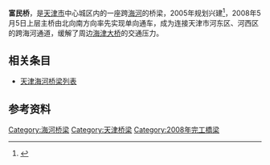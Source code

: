 {{otheruses|subject=天津的富民桥|other=沈阳的富民桥|富民桥 (沈阳市)}}{{infobox bridge
|bridge_name=富民桥
|image=
|carries=6车道
|locale={{CHN}}[[天津市|天津市]]
|length={{convert|340.3|m}}
|width={{convert|40|m}}
|builder=
|begin=2005年
|complete=2008年
|preceded=[[国泰桥|国泰桥]]
|followed=[[海津大桥|海津大桥]]
}}
'''富民桥'''，是[[天津市|天津市]]中心城区内的一座跨[[海河|海河]]的桥梁，2005年规划兴建<ref name="三条跨河通道提速两岸交通">{{cite news |author1=邢珊 |title=三条跨河通道提速两岸交通 |work=每日新报 |date=2005-10-19}}</ref>，2008年5月5日上层主桥由北向南方向率先实现单向通车，成为连接天津市河东区、河西区的跨海河通道，缓解了周边[[海津大桥|海津大桥]]的交通压力。

== 相关条目 ==
*[[天津海河桥梁列表|天津海河桥梁列表]]
== 参考资料 ==
{{reflist}}
{{天津小作品}}
{{天津桥隧}}
{{天津海河桥梁}}
[[Category:海河桥梁|Category:海河桥梁]]
[[Category:天津桥梁|Category:天津桥梁]]
[[Category:2008年完工橋梁|Category:2008年完工橋梁]]